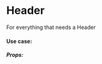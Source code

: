 <!-- documentation.mdx -->


# Header

For everything that needs a Header

#### Use case:

<Canvas>
  <Story id="header--default" />
</Canvas>

##### Props:

<ArgsTable of={Header} />

